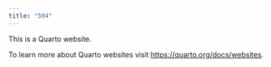 ```yaml
---
title: "504"
---
```


This is a Quarto website.

To learn more about Quarto websites visit <https://quarto.org/docs/websites>.

